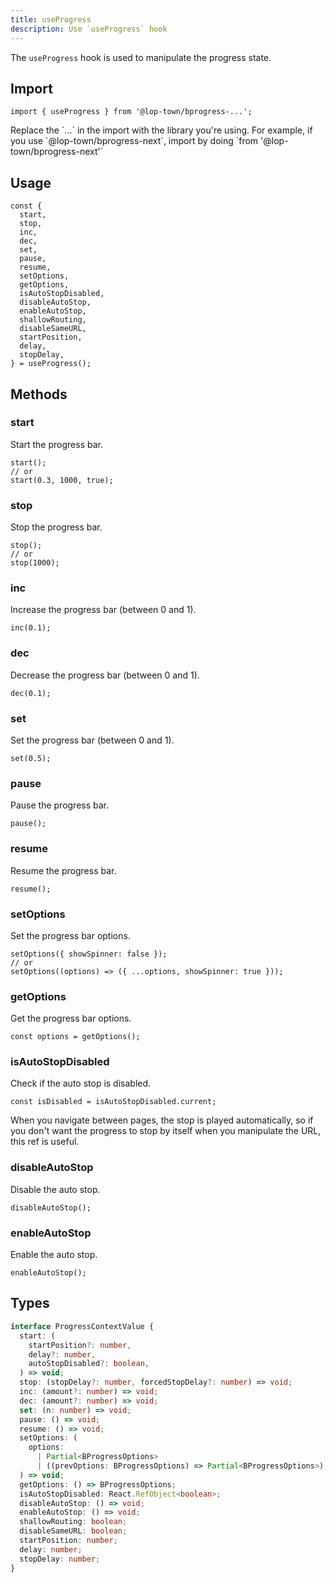 ```yaml
---
title: useProgress
description: Use `useProgress` hook
---
```


The `useProgress` hook is used to manipulate the progress state.

## Import

```tsx
import { useProgress } from '@lop-town/bprogress-...';
```

<Callout title="Note">
  Replace the `...` in the import with the library you're using. For example, if
  you use `@lop-town/bprogress-next`, import by doing `from '@lop-town/bprogress-next'`
</Callout>

## Usage

```tsx
const {
  start,
  stop,
  inc,
  dec,
  set,
  pause,
  resume,
  setOptions,
  getOptions,
  isAutoStopDisabled,
  disableAutoStop,
  enableAutoStop,
  shallowRouting,
  disableSameURL,
  startPosition,
  delay,
  stopDelay,
} = useProgress();
```

## Methods

### start

Start the progress bar.

```tsx
start();
// or
start(0.3, 1000, true);
```

### stop

Stop the progress bar.

```tsx
stop();
// or
stop(1000);
```

### inc

Increase the progress bar (between 0 and 1).

```tsx
inc(0.1);
```

### dec

Decrease the progress bar (between 0 and 1).

```tsx
dec(0.1);
```

### set

Set the progress bar (between 0 and 1).

```tsx
set(0.5);
```

### pause

Pause the progress bar.

```tsx
pause();
```

### resume

Resume the progress bar.

```tsx
resume();
```

### setOptions

Set the progress bar options.

```tsx
setOptions({ showSpinner: false });
// or
setOptions((options) => ({ ...options, showSpinner: true }));
```

### getOptions

Get the progress bar options.

```tsx
const options = getOptions();
```

### isAutoStopDisabled

Check if the auto stop is disabled.

```tsx
const isDisabled = isAutoStopDisabled.current;
```

<Callout title="Note" type="info">
  When you navigate between pages, the stop is played automatically, so if you
  don't want the progress to stop by itself when you manipulate the URL, this
  ref is useful.
</Callout>

### disableAutoStop

Disable the auto stop.

```tsx
disableAutoStop();
```

### enableAutoStop

Enable the auto stop.

```tsx
enableAutoStop();
```

## Types

```ts
interface ProgressContextValue {
  start: (
    startPosition?: number,
    delay?: number,
    autoStopDisabled?: boolean,
  ) => void;
  stop: (stopDelay?: number, forcedStopDelay?: number) => void;
  inc: (amount?: number) => void;
  dec: (amount?: number) => void;
  set: (n: number) => void;
  pause: () => void;
  resume: () => void;
  setOptions: (
    options:
      | Partial<BProgressOptions>
      | ((prevOptions: BProgressOptions) => Partial<BProgressOptions>),
  ) => void;
  getOptions: () => BProgressOptions;
  isAutoStopDisabled: React.RefObject<boolean>;
  disableAutoStop: () => void;
  enableAutoStop: () => void;
  shallowRouting: boolean;
  disableSameURL: boolean;
  startPosition: number;
  delay: number;
  stopDelay: number;
}
```
